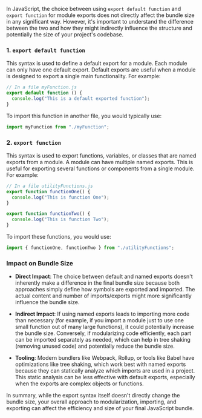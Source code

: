 In JavaScript, the choice between using `export default function` and `export function` for module exports does not directly affect the bundle size in any significant way. However, it's important to understand the difference between the two and how they might indirectly influence the structure and potentially the size of your project's codebase.

### 1. `export default function`

This syntax is used to define a default export for a module. Each module can only have one default export. Default exports are useful when a module is designed to export a single main functionality. For example:

```javascript
// In a file myFunction.js
export default function () {
  console.log("This is a default exported function");
}
```

To import this function in another file, you would typically use:

```javascript
import myFunction from "./myFunction";
```

### 2. `export function`

This syntax is used to export functions, variables, or classes that are named exports from a module. A module can have multiple named exports. This is useful for exporting several functions or components from a single module. For example:

```javascript
// In a file utilityFunctions.js
export function functionOne() {
  console.log("This is function One");
}

export function functionTwo() {
  console.log("This is function Two");
}
```

To import these functions, you would use:

```javascript
import { functionOne, functionTwo } from "./utilityFunctions";
```

### Impact on Bundle Size

- **Direct Impact**: The choice between default and named exports doesn't inherently make a difference in the final bundle size because both approaches simply define how symbols are exported and imported. The actual content and number of imports/exports might more significantly influence the bundle size.

- **Indirect Impact**: If using named exports leads to importing more code than necessary (for example, if you import a module just to use one small function out of many large functions), it could potentially increase the bundle size. Conversely, if modularizing code efficiently, each part can be imported separately as needed, which can help in tree shaking (removing unused code) and potentially reduce the bundle size.

- **Tooling**: Modern bundlers like Webpack, Rollup, or tools like Babel have optimizations like tree shaking, which work best with named exports because they can statically analyze which imports are used in a project. This static analysis can be less effective with default exports, especially when the exports are complex objects or functions.

In summary, while the export syntax itself doesn't directly change the bundle size, your overall approach to modularization, importing, and exporting can affect the efficiency and size of your final JavaScript bundle.
